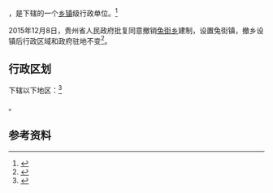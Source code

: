 {{中国乡级行政区|52/05/26/212/000}}

'''{{PAGENAMEBASE}}'''，是{{PRC admin/fullname|52/05/26/212/000|3}}下辖的一个[[乡镇|乡镇]]级行政单位。<ref>{{PRC admin/ref sgc|{{PRC admin/parent|52/05/26/212/000}}}}</ref>

2015年12月8日，贵州省人民政府批复同意撤销[[兔街乡|兔街乡]]建制，设置兔街镇，撤乡设镇后行政区域和政府驻地不变<ref>{{Cite web |url=http://www.gzgov.gov.cn/xxgk/zfxxgkpt/szfxxgkml/201512/t20151218_360488.html |title=省人民政府关于同意威宁自治县玉龙乡等撤乡设镇的批复（黔府函〔2015〕298号） |accessdate=2017-09-04 |archive-date=2017-09-05 |archive-url=https://web.archive.org/web/20170905054824/http://www.gzgov.gov.cn/xxgk/zfxxgkpt/szfxxgkml/201512/t20151218_360488.html |dead-url=no }}</ref>。

== 行政区划 ==

{{PAGENAMEBASE}}下辖以下地区：<ref>{{PRC admin/ref sgc|52/05/26/212/000}}</ref>

{{PRC admin/children|52/05/26/212/000}}。

== 参考资料 ==

{{reflist}}

{{行政区划小作品}}
{{PRC admin/navcat|52/05/26/212/000}}